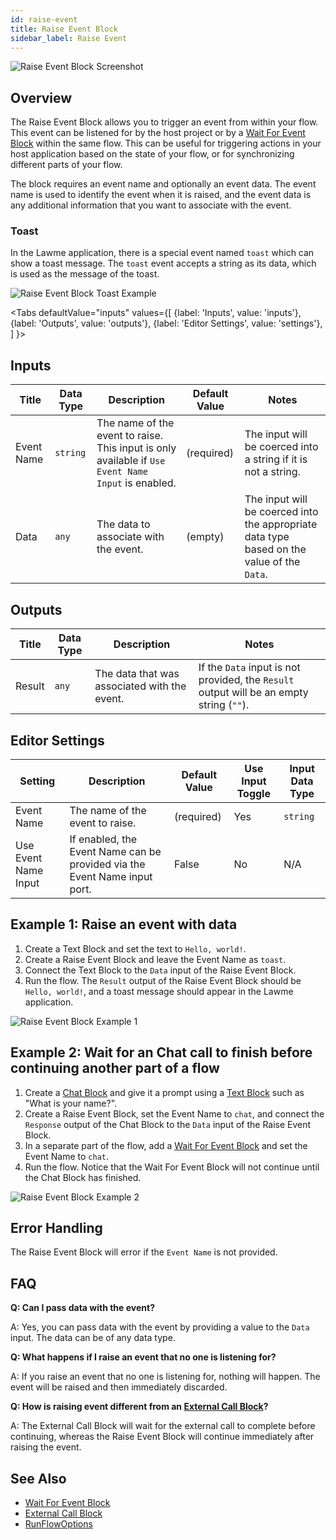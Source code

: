 ```yaml
---
id: raise-event
title: Raise Event Block
sidebar_label: Raise Event
---
```



![Raise Event Block Screenshot](./assets/raise-event-block.png)

## Overview

The Raise Event Block allows you to trigger an event from within your flow. This event can be listened for by the host project or by a [Wait For Event Block](./wait-for-event.mdx) within the same flow. This can be useful for triggering actions in your host application based on the state of your flow, or for synchronizing different parts of your flow.

The block requires an event name and optionally an event data. The event name is used to identify the event when it is raised, and the event data is any additional information that you want to associate with the event.

### Toast

In the Lawme application, there is a special event named `toast` which can show a toast message. The `toast` event accepts a string as its data, which is used as the message of the toast.

![Raise Event Block Toast Example](./assets/raise-event-block-toast.png)

<Tabs
  defaultValue="inputs"
  values={[
    {label: 'Inputs', value: 'inputs'},
    {label: 'Outputs', value: 'outputs'},
    {label: 'Editor Settings', value: 'settings'},
  ]
}>

<TabItem value="inputs">

## Inputs

| Title      | Data Type | Description                                                                                        | Default Value | Notes                                                                                      |
| ---------- | --------- | -------------------------------------------------------------------------------------------------- | ------------- | ------------------------------------------------------------------------------------------ |
| Event Name | `string`  | The name of the event to raise. This input is only available if `Use Event Name Input` is enabled. | (required)    | The input will be coerced into a string if it is not a string.                             |
| Data       | `any`     | The data to associate with the event.                                                              | (empty)       | The input will be coerced into the appropriate data type based on the value of the `Data`. |

</TabItem>

<TabItem value="outputs">

## Outputs

| Title  | Data Type | Description                                  | Notes                                                                                    |
| ------ | --------- | -------------------------------------------- | ---------------------------------------------------------------------------------------- |
| Result | `any`     | The data that was associated with the event. | If the `Data` input is not provided, the `Result` output will be an empty string (`""`). |

</TabItem>

<TabItem value="settings">

## Editor Settings

| Setting              | Description                                                               | Default Value | Use Input Toggle | Input Data Type |
| -------------------- | ------------------------------------------------------------------------- | ------------- | ---------------- | --------------- |
| Event Name           | The name of the event to raise.                                           | (required)    | Yes              | `string`        |
| Use Event Name Input | If enabled, the Event Name can be provided via the Event Name input port. | False         | No               | N/A             |

</TabItem>

</Tabs>

## Example 1: Raise an event with data

1. Create a Text Block and set the text to `Hello, world!`.
2. Create a Raise Event Block and leave the Event Name as `toast`.
3. Connect the Text Block to the `Data` input of the Raise Event Block.
4. Run the flow. The `Result` output of the Raise Event Block should be `Hello, world!`, and a toast message should appear in the Lawme application.

![Raise Event Block Example 1](./assets/raise-event-block-toast.png)

## Example 2: Wait for an Chat call to finish before continuing another part of a flow

1. Create a [Chat Block](./chat.mdx) and give it a prompt using a [Text Block](./text.mdx) such as "What is your name?".
2. Create a Raise Event Block, set the Event Name to `chat`, and connect the `Response` output of the Chat Block to the `Data` input of the Raise Event Block.
3. In a separate part of the flow, add a [Wait For Event Block](./wait-for-event.mdx) and set the Event Name to `chat`.
4. Run the flow. Notice that the Wait For Event Block will not continue until the Chat Block has finished.

![Raise Event Block Example 2](./assets/raise-event-block-example-02.png)

## Error Handling

The Raise Event Block will error if the `Event Name` is not provided.

## FAQ

**Q: Can I pass data with the event?**

A: Yes, you can pass data with the event by providing a value to the `Data` input. The data can be of any data type.

**Q: What happens if I raise an event that no one is listening for?**

A: If you raise an event that no one is listening for, nothing will happen. The event will be raised and then immediately discarded.

**Q: How is raising event different from an [External Call Block](./external-call.mdx)?**

A: The External Call Block will wait for the external call to complete before continuing, whereas the Raise Event Block will continue immediately after raising the event.

## See Also

- [Wait For Event Block](./wait-for-event.mdx)
- [External Call Block](./external-call.mdx)
- [RunFlowOptions](../api-reference/block/RunFlowOptions)
